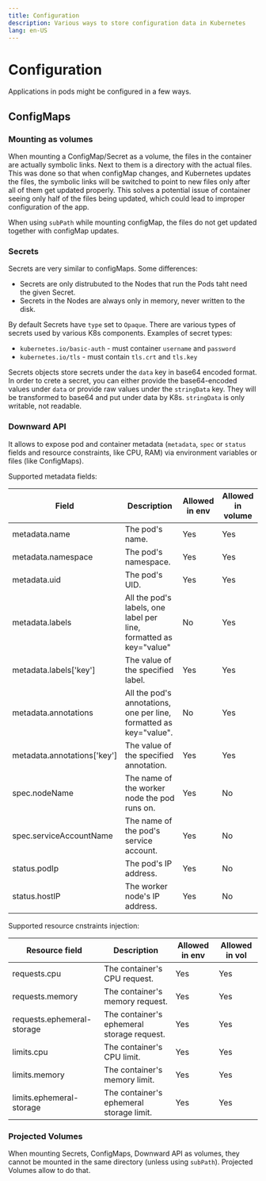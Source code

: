 ```yaml
---
title: Configuration
description: Various ways to store configuration data in Kubernetes
lang: en-US
---
```



# Configuration

Applications in pods might be configured in a few ways.

## ConfigMaps

### Mounting as volumes

When mounting a ConfigMap/Secret as a volume, the files in the container are
actually symbolic links. Next to them is a directory with the actual files. This
was done so that when configMap changes, and Kubernetes updates the files, the
symbolic links will be switched to point to new files only after all of them get
updated properly. This solves a potential issue of container seeing only half of
the files being updated, which could lead to improper configuration of the app.

When using `subPath` while mounting configMap, the files do not get updated
together with configMap updates.

### Secrets

Secrets are very similar to configMaps. Some differences:

- Secrets are only distrubuted to the Nodes that run the Pods taht need the
  given Secret.
- Secrets in the Nodes are always only in memory, never written to the disk.

By default Secrets have `type` set to `Opaque`. There are various types of
secrets used by various K8s components. Examples of secret types:

- `kubernetes.io/basic-auth` - must container `username` and `password`
- `kubernetes.io/tls` - must contain `tls.crt` and `tls.key`

Secrets objects store secrets under the `data` key in base64 encoded format. In
order to crete a secret, you can either provide the base64-encoded values under
`data` or provide raw values under the `stringData` key. They will be
transformed to base64 and put under data by K8s. `stringData` is only writable,
not readable.

### Downward API

It allows to expose pod and container metadata (`metadata`, `spec` or `status`
fields and resource constraints, like CPU, RAM) via environment variables or
files (like ConfigMaps).

Supported metadata fields:

|Field|Description|Allowed in env|Allowed in volume|
|-|-|-|-|
|metadata.name|The pod's name.|Yes|Yes|
|metadata.namespace|The pod's namespace.|Yes|Yes|
|metadata.uid|The pod's UID.|Yes|Yes|
|metadata.labels|All the pod's labels, one label per line, formatted as key="value"|No|Yes|
|metadata.labels['key']|The value of the specified label.|Yes|Yes|
|metadata.annotations|All the pod's annotations, one per line, formatted as key="value".|No|Yes|
|metadata.annotations['key']|The value of the specified annotation.|Yes|Yes|
|spec.nodeName|The name of the worker node the pod runs on.|Yes|No|
|spec.serviceAccountName|The name of the pod's service account.|Yes|No|
|status.podIp|The pod's IP address.|Yes|No|
|status.hostIP|The worker node's IP address.|Yes|No|

Supported resource cnstraints injection:

|Resource field|Description|Allowed in env|Allowed in vol|
|-|-|-|-|
|requests.cpu|The container's CPU request.|Yes|Yes|
|requests.memory|The container's memory request.|Yes|Yes|
|requests.ephemeral-storage|The container's ephemeral storage request.|Yes|Yes|
|limits.cpu|The container's CPU limit.|Yes|Yes|
|limits.memory|The container's memory limit.|Yes|Yes|
|limits.ephemeral-storage|The container's ephemeral storage limit.|Yes|Yes|

### Projected Volumes

When mounting Secrets, ConfigMaps, Downward API as volumes, they cannot be
mounted in the same directory (unless using `subPath`). Projected Volumes allow
to do that.